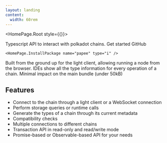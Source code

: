 ```yaml
---
layout: landing
content: 
  width: 60rem
---
```



<HomePage.Root style={{}}>
  <div className="flex justify-between w-full flex-col md:flex-row gap-4">
    <div className="flex flex-col text-left">
      <HomePage.Logo />
      <HomePage.Description>Typescript API to interact with polkadot chains.</HomePage.Description>
      <HomePage.Buttons className="py-2">
        <HomePage.Button href="/getting-started" variant="accent">Get started</HomePage.Button>
        <HomePage.Button href="https://github.com/polkadot-api/polkadot-api">GitHub</HomePage.Button>
      </HomePage.Buttons>
    </div>

    <HomePage.InstallPackage name="papee" type="i" />
  </div>
  
  <div className="flex gap-2 flex-col md:flex-row mt-8">
    <KeyPoint title="Light client first">
      Built from the ground up for the light client, allowing running a node from the browser.
    </KeyPoint>
    <KeyPoint title="Full typed API">
      IDEs show all the type information for every operation of a chain.
    </KeyPoint>
    <KeyPoint title="Lightweight">
      Minimal impact on the main bundle (under 50kB)
    </KeyPoint>
  </div>

  <div className="text-left w-full max-w-2xl p-2">
    <h2 className="text-[--vocs-color_heading] text-3xl py-4 border-b border-gray-500 mb-4">Features</h2>
    <ul className="list-disc pl-5">
      <li>Connect to the chain through a light client or a WebSocket connection</li>
      <li>Perform storage queries or runtime calls</li>
      <li>Generate the types of a chain through its current metadata</li>
      <li>Compatibility checks</li>
      <li>Multiple connections to different chains</li>
      <li>Transaction API in read-only and read/write mode</li>
      <li>Promise-based or Observable-based API for your needs</li>
    </ul>
  </div>
</HomePage.Root>